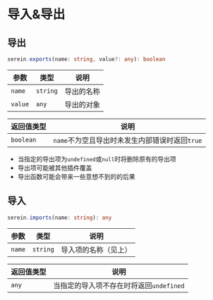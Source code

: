# 导入&导出


## 导出

<Tabs groupId="lang">

<TabItem value="cs" label="C#" >

</TabItem>

<TabItem value="js" label="JavaScript" >

```ts
serein.exports(name: string, value?: any): boolean
```

| 参数    | 类型     | 说明       |
| ------- | -------- | ---------- |
| `name`  | `string` | 导出的名称 |
| `value` | `any`    | 导出的对象 |

| 返回值类型 | 说明                                           |
| ---------- | ---------------------------------------------- |
| `boolean`  | `name`不为空且导出时未发生内部错误时返回`true` |

- 当指定的导出项为`undefined`或`null`时将删除原有的导出项
- 导出项可能被其他插件覆盖
- 导出函数可能会带来一些意想不到的的后果

</TabItem>
</Tabs>

## 导入

<Tabs groupId="lang">

<TabItem value="cs" label="C#" >

</TabItem>

<TabItem value="js" label="JavaScript" >

```ts
serein.imports(name: string): any
```

| 参数   | 类型     | 说明                 |
| ------ | -------- | -------------------- |
| `name` | `string` | 导入项的名称（见上） |

| 返回值类型 | 说明                                    |
| ---------- | --------------------------------------- |
| `any`      | 当指定的导入项不存在时将返回`undefined` |

</TabItem>
</Tabs>
